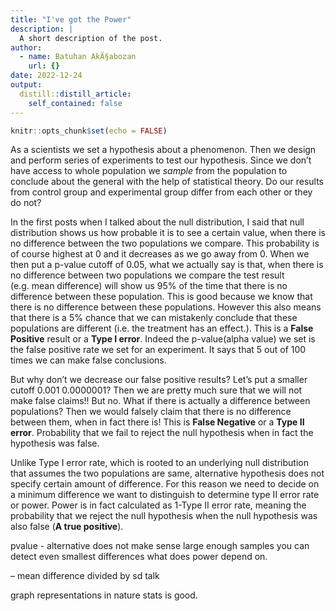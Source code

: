 ```yaml
---
title: "I've got the Power"
description: |
  A short description of the post.
author:
  - name: Batuhan AkÃ§abozan
    url: {}
date: 2022-12-24
output:
  distill::distill_article:
    self_contained: false
---
```



```r
knitr::opts_chunk$set(echo = FALSE)
```

As a scientists we set a hypothesis about a phenomenon. Then we design and perform series of experiments to test our hypothesis. Since we don't have access to whole population we *sample* from the population to conclude about the general with the help of statistical theory. Do our results from control group and experimental group differ from each other or they do not? 

In the first posts when I talked about the null distribution, I said that null distribution shows us how probable it is to see a certain value, when there is no difference between the two populations we compare. This probability is of course highest at 0 and it decreases as we go away from 0. When we then put a p-value cutoff of 0.05, what we actually say is that, when there is no difference between two populations we compare the test result (e.g. mean difference) will show us 95% of the time that there is no difference between these population. This is good because we know that there is no difference between these populations. However this also means that there is a 5% chance that we can mistakenly conclude that these populations are different (i.e. the treatment has an effect.). This is a **False Positive** result or a **Type I error**. Indeed the p-value(alpha value) we set is the false positive rate we set for an experiment. It says that 5 out of 100 times we can make false conclusions.

But why don't we decrease our false positive results? Let's put a smaller cutoff 0.001 0.0000001? Then we are pretty much sure that we will not make false claims!! But no. What if there is actually a difference between populations? Then we would falsely claim that there is no difference between them, when in fact there is! This is **False Negative** or a  **Type II error**. Probability that we fail to reject the null hypothesis when in fact the hypothesis was false. 

Unlike Type I error rate, which is rooted to an underlying null distribution that assumes the two populations are same, alternative hypothesis does not specify certain amount of difference. For this reason we need to decide on a minimum difference we want to distinguish to determine type II error rate or power. Power is in fact calculated as 1-Type II error rate, meaning the probability that we reject the null hypothesis when the null hypothesis was also false (**A true positive**). 

pvalue - alternative does not make sense
large enough samples you can detect even smallest differences
what does power depend on.

-- mean difference divided by sd talk

graph representations in nature stats is good.

